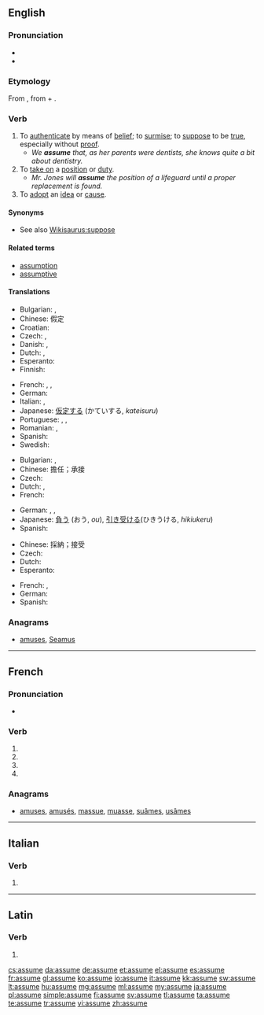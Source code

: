 {{also|assumé}}
==English==

===Pronunciation===
* {{IPA|/əˈsjuːm/}}
* {{audio|en-us-assume.ogg|Audio (US)}}

===Etymology===
From {{etyl|la}} {{term|assumo|assūmō|accept, take|lang=la}}, from {{term|ad-||to, towards, at|lang=la}} + {{term|sumo|sūmō|take up, assume|lang=la}}.

===Verb===
{{en-verb|assum|ing}}

# To [[authenticate]] by means of [[belief]]; to [[surmise]]; to [[suppose]] to be [[true]], especially without [[proof]].
#* ''We '''assume''' that, as her parents were dentists, she knows quite a bit about dentistry.''
# To [[take on]] a [[position]] or [[duty]].
#* ''Mr. Jones will '''assume''' the position of a lifeguard until a proper replacement is found.''
# To [[adopt]] an [[idea]] or [[cause]].

====Synonyms====
* See also [[Wikisaurus:suppose]]

====Related terms====
* [[assumption]]
* [[assumptive]]

====Translations====
{{trans-top|to suppose to be true}}
* Bulgarian: {{t|bg|приемам}}, {{t|bg|допускам}}
* Chinese: 假定
* Croatian: {{t-|hr|pretpostaviti}}
* Czech: {{t-|cs|předpokládat}}, {{t|cs|domnívat se}}
* Danish: {{t-|da|antage}}, {{t|da|formode}}
* Dutch: {{t+|nl|aannemen}}, {{t+|nl|veronderstellen}}
* Esperanto: {{t|eo|supozi}}
* Finnish: {{t+|fi|olettaa}}
{{trans-mid}}
* French: {{t+|fr|supposer}}, {{t+|fr|présupposer}}, {{t+|fr|présumer}}
* German: {{t+|de|annehmen}}
* Italian: {{t+|it|presupporre}}, {{t+|it|ritenere}}
* Japanese: [[仮定する]] (かていする, ''kateisuru'')
* Portuguese: {{t+|pt|supor}}, {{t|pt|pressupor}}, {{t|pt|presumir}}
* Romanian: {{t|ro|presupune}}, {{t|ro|prepune}}
* Spanish: {{t-|es|suponer}}
* Swedish: {{t+|sv|anta}}
{{trans-bottom}}

{{trans-top|take on a position}}
* Bulgarian: {{t|bg|поемам}}, {{t|bg|заемам}}
* Chinese: 擔任；承接
* Czech: {{t|cs|zaujmout}}
* Dutch: {{t+|nl|innemen}}, {{t+|nl|aannemen}}
* French: {{t+|fr|assumer}}
{{trans-mid}}
* German: {{t+|de|annehmen}}, {{t+|de|aufnehmen}}, {{t+|de|einnehmen}}
* Japanese: [[負う]] (おう, ''ou''), [[引き受ける]](ひきうける, ''hikiukeru'')
* Spanish: {{t+|es|asumir}}
{{trans-bottom}}

{{trans-top|adopt an idea}}
* Chinese: 採納；接受
* Czech: {{t|cs|nabrat}}
* Dutch: {{t+|nl|aannemen}}
* Esperanto: {{t|eo|akcepti}}
{{trans-mid}}
* French: {{t+|fr|adopter}}, {{t+|fr|prendre}}
* German: {{t+|de|annehmen}}
* Spanish: {{t+|es|asumir}}
{{trans-bottom}}

===Anagrams===
* [[amuses#English|amuses]], [[Seamus#English|Seamus]]

----

==French==

===Pronunciation===
* {{IPA|lang=fr|/a.sym/}}

===Verb===
{{fr-verb-form}}

# {{conjugation of|assumer||1|s|pres|ind|lang=fr}}
# {{conjugation of|assumer||3|s|pres|ind|lang=fr}}
# {{conjugation of|assumer||1|s|pres|sub|lang=fr}}
# {{conjugation of|assumer||2|s|imp|lang=fr}}

===Anagrams===
* [[amuses#French|amuses]], [[amusés#French|amusés]], [[massue#French|massue]], [[muasse#French|muasse]], [[suâmes#French|suâmes]], [[usâmes#French|usâmes]]

----

==Italian==

===Verb===
{{infl|it|verb form}}

# {{conjugation of|assumere||3|s|pres|ind|lang=it}}

----

==Latin==

===Verb===
{{la-verb-form|assūme}}

# {{conjugation of|assumo|assūmō|2|s|pres|act|imp|lang=la}}
{{count page|[[Wiktionary:Page count]]}}

[[cs:assume]]
[[da:assume]]
[[de:assume]]
[[et:assume]]
[[el:assume]]
[[es:assume]]
[[fr:assume]]
[[gl:assume]]
[[ko:assume]]
[[io:assume]]
[[it:assume]]
[[kk:assume]]
[[sw:assume]]
[[lt:assume]]
[[hu:assume]]
[[mg:assume]]
[[ml:assume]]
[[my:assume]]
[[ja:assume]]
[[pl:assume]]
[[simple:assume]]
[[fi:assume]]
[[sv:assume]]
[[tl:assume]]
[[ta:assume]]
[[te:assume]]
[[tr:assume]]
[[vi:assume]]
[[zh:assume]]